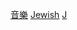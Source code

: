 {{Commons cat|Jewish music}}
{{Cat main|猶太音樂}}

[[Category:猶太文化|音樂]]
[[Category:各宗教音樂|Jewish]]
[[Category:各族群音乐|J]]